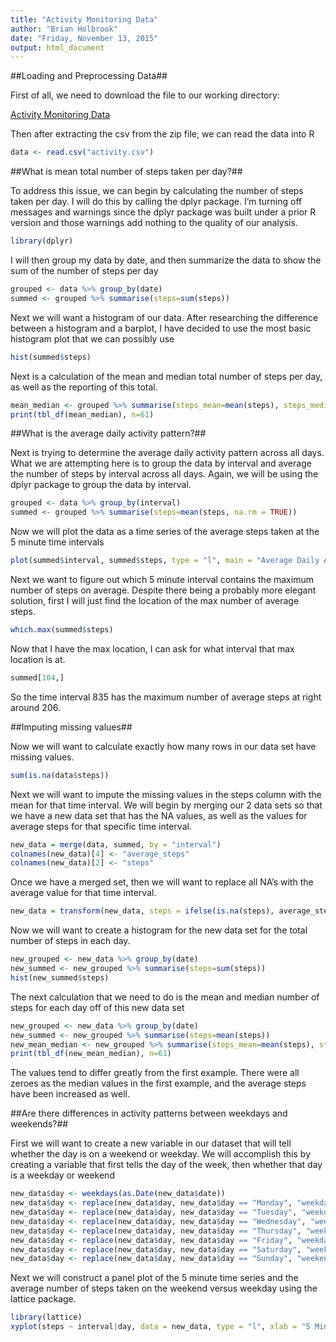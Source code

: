 ```yaml
---
title: "Activity Monitoring Data"
author: "Brian Holbrook"
date: "Friday, November 13, 2015"
output: html_document
---
```


##Loading and Preprocessing Data##

First of all, we need to download the file to our working directory:

[Activity Monitoring Data](https://d396qusza40orc.cloudfront.net/repdata%2Fdata%2Factivity.zip)

Then after extracting the csv from the zip file, we can read the data into R

```r
data <- read.csv("activity.csv")
```

##What is mean total number of steps taken per day?##

To address this issue, we can begin by calculating the number of steps taken per day.  I will do this by calling the dplyr package.  I'm turning off messages and warnings since the dplyr package was built under a prior R version and those warnings add nothing to the quality of our analysis.

```r
library(dplyr)
```

I will then group my data by date, and then summarize the data to show the sum of the number of steps per day

```r
grouped <- data %>% group_by(date)
summed <- grouped %>% summarise(steps=sum(steps))
```

Next we will want a histogram of our data.  After researching the difference between a histogram and a barplot, I have decided to use the most basic histogram plot that we can possibly use

```r
hist(summed$steps)
```

Next is a calculation of the mean and median total number of steps per day, as well as the reporting of this total.

```r
mean_median <- grouped %>% summarise(steps_mean=mean(steps), steps_median=median(steps))
print(tbl_df(mean_median), n=61)
```

##What is the average daily activity pattern?##

Next is trying to determine the average daily activity pattern across all days.  What we are attempting here is to group the data by interval and average the number of steps by interval across all days.  Again, we will be using the dplyr package to group the data by interval.

```r
grouped <- data %>% group_by(interval)
summed <- grouped %>% summarise(steps=mean(steps, na.rm = TRUE))
```

Now we will plot the data as a time series of the average steps taken at the 5 minute time intervals

```r
plot(summed$interval, summed$steps, type = "l", main = "Average Daily Activity Pattern", xlab = "Time Interval", ylab = "Average Steps")
```

Next we want to figure out which 5 minute interval contains the maximum number of steps on average.  Despite there being a probably more elegant solution, first I will just find the location of the max number of average steps.

```r
which.max(summed$steps)
```

Now that I have the max location, I can ask for what interval that max location is at.

```r
summed[104,]
```

So the time interval 835 has the maximum number of average steps at right around 206.

##Imputing missing values##

Now we will want to calculate exactly how many rows in our data set have missing values.  

```r
sum(is.na(data$steps))
```

Next we will want to impute the missing values in the steps column with the mean for that time interval.  We will begin by merging our 2 data sets so that we have a new data set that has the NA values, as well as the values for average steps for that specific time interval.

```r
new_data = merge(data, summed, by = "interval")
colnames(new_data)[4] <- "average_steps"
colnames(new_data)[2] <- "steps"
```

Once we have a merged set, then we will want to replace all NA's with the average value for that time interval.

```r
new_data = transform(new_data, steps = ifelse(is.na(steps), average_steps, steps))
```

Now we will want to create a histogram for the new data set for the total number of steps in each day.

```r
new_grouped <- new_data %>% group_by(date)
new_summed <- new_grouped %>% summarise(steps=sum(steps))
hist(new_summed$steps)
```

The next calculation that we need to do is the mean and median number of steps for each day off of this new data set

```r
new_grouped <- new_data %>% group_by(date)
new_summed <- new_grouped %>% summarise(steps=mean(steps))
new_mean_median <- new_grouped %>% summarise(steps_mean=mean(steps), steps_median=median(steps))
print(tbl_df(new_mean_median), n=61)
```

The values tend to differ greatly from the first example.  There were all zeroes as the median values in the first example, and the average steps have been increased as well.

##Are there differences in activity patterns between weekdays and weekends?##

First we will want to create a new variable in our dataset that will tell whether the day is on a weekend or weekday.  We will accomplish this by creating a variable that first tells the day of the week, then whether that day is a weekday or weekend

```r
new_data$day <- weekdays(as.Date(new_data$date))
new_data$day <- replace(new_data$day, new_data$day == "Monday", "weekday")
new_data$day <- replace(new_data$day, new_data$day == "Tuesday", "weekday")
new_data$day <- replace(new_data$day, new_data$day == "Wednesday", "weekday")
new_data$day <- replace(new_data$day, new_data$day == "Thursday", "weekday")
new_data$day <- replace(new_data$day, new_data$day == "Friday", "weekday")
new_data$day <- replace(new_data$day, new_data$day == "Saturday", "weekend")
new_data$day <- replace(new_data$day, new_data$day == "Sunday", "weekend")
```

Next we will construct a panel plot of the 5 minute time series and the average number of steps taken on the weekend versus weekday using the lattice package.

```r
library(lattice)
xyplot(steps ~ interval|day, data = new_data, type = "l", xlab = "5 Minute Interval", ylab = "Average Steps", layout=c(1,2))
```


